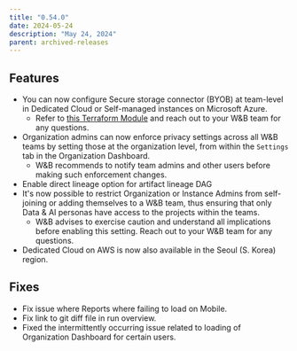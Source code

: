 ```yaml
---
title: "0.54.0"
date: 2024-05-24
description: "May 24, 2024"
parent: archived-releases
---
```



<Warning>
<Text/>
</Warning>

## Features

* You can now configure Secure storage connector (BYOB) at team-level in Dedicated Cloud or Self-managed instances on Microsoft Azure. 
    * Refer to [this Terraform Module](https://github.com/wandb/terraform-azurerm-wandb/tree/main/modules/secure_storage_connector) and reach out to your W&B team for any questions.
* Organization admins can now enforce privacy settings across all W&B teams by setting those at the organization level, from within the `Settings` tab in the Organization Dashboard. 
    * W&B recommends to notify team admins and other users before making such enforcement changes.
* Enable direct lineage option for artifact lineage DAG
* It's now possible to restrict Organization or Instance Admins from self-joining or adding themselves to a W&B team, thus ensuring that only Data & AI personas have access to the projects within the teams. 
    * W&B advises to exercise caution and understand all implications before enabling this setting. Reach out to your W&B team for any questions.
* Dedicated Cloud on AWS is now also available in the Seoul (S. Korea) region.

## Fixes

* Fix issue where Reports where failing to load on Mobile.
* Fix link to git diff file in run overview.
* Fixed the intermittently occurring issue related to loading of Organization Dashboard for certain users.

